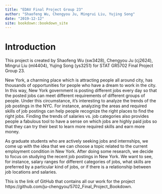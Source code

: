 ```yaml
--- 
title: "EDAV Final Project Group 23"
author: "Shaofeng Wu, Chengyou Ju, Mingrui Liu, Yujing Song"
date: "2019-12-12"
site: bookdown::bookdown_site
---
```


# Introduction
This project is created by Shaofeng Wu (sw3428), Chengyou Ju (cj2624), Mingrui Liu (ml4404), Yujing Song (ys3251) for STAT GR5702 Final Project Group 23.

New York, a charming place which is attracting people all around city, has thousands of opportunities for people who have a dream to work in the city. In this way, New York government is posting different jobs every day so that the posted jobs can meet different requirements of different groups of people. Under this circumstance, it's interesting to analyze the trends of the job postings in the NYC. For instance, analyzing the areas and required skills of job postings can help people recognize the right places to find the right jobs. Finding the trends of salaries vs. job categories also provides people a fabulous tool to have a sense on which jobs are highly paid jobs so that they can try their best to learn more required skills and earn more money.

As graduate students who are actively seeking jobs and internships, we come up with the idea that we can choose a topic related to the current employment condition in New York. After doing some research, we decide to focus on studying the recent job postings in New York. We want to see, for instance, salary ranges for different categories of jobs, what skills are preferred by a particular kind of jobs, or if there is a relationship between job locations and salaries.

This is the link of GitHub that contains all our work for the project https://github.com/ju-chengyou/5702_Final_Project_Bookdown.
